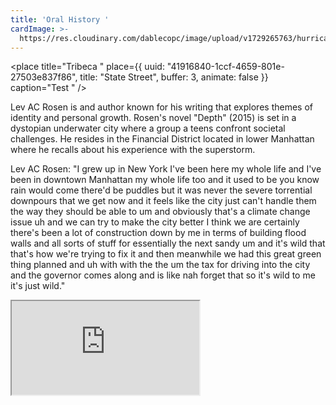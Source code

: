 ```yaml
---
title: 'Oral History '
cardImage: >-
  https://res.cloudinary.com/dablecopc/image/upload/v1729265763/hurricane-sandy/posts/Depth-2015-by-Lev-AC-Rosen-9781783298631_q0ryrd.webp
---
```


<place
  title="Tribeca "
  place={{
    uuid: "41916840-1ccf-4659-801e-27503e837f86",
    title: "State Street",
    buffer: 3,
    animate: false
  }}
  caption="Test "
/>

Lev AC Rosen is and author known for his writing that explores themes of identity and personal growth. Rosen's novel "Depth" (2015) is set in a dystopian underwater city where a group a teens confront societal challenges. He resides in the Financial District located in lower Manhattan  where he recalls about his experience with the superstorm.

Lev AC Rosen: "I grew up in New York I've been here my whole life and I've been in downtown Manhattan my whole life too and it used to be you know rain would come there'd be puddles but it was never the severe torrential downpours that we get now and it feels like the city just can't handle them the way they should be able to um and obviously that's a climate change issue uh and we can try to make the city better I think we are certainly there's been a lot of construction down by me in terms of building flood walls and all sorts of stuff for essentially the next sandy um and it's wild that that's how we're trying to fix it and then meanwhile we had this great green thing planned and uh with with the the um the tax for driving into the city and the governor comes along and is like nah forget that so it's wild to me it's just wild."

<iframe src="https://w.soundcloud.com/player/?url=https%3A//api.soundcloud.com/tracks/1913286947&color=%23ff5500&auto_play=false&hide_related=false&show_comments=true&show_user=true&show_reposts=false&show_teaser=true" />
